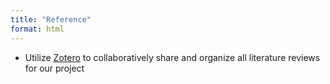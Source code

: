 ```yaml
---
title: "Reference"
format: html
---
```


- Utilize [Zotero](https://www.zotero.org/groups/5749439/agroecology_for_climate/items/794BNM65/library) to collaboratively share and organize all literature reviews for our project

